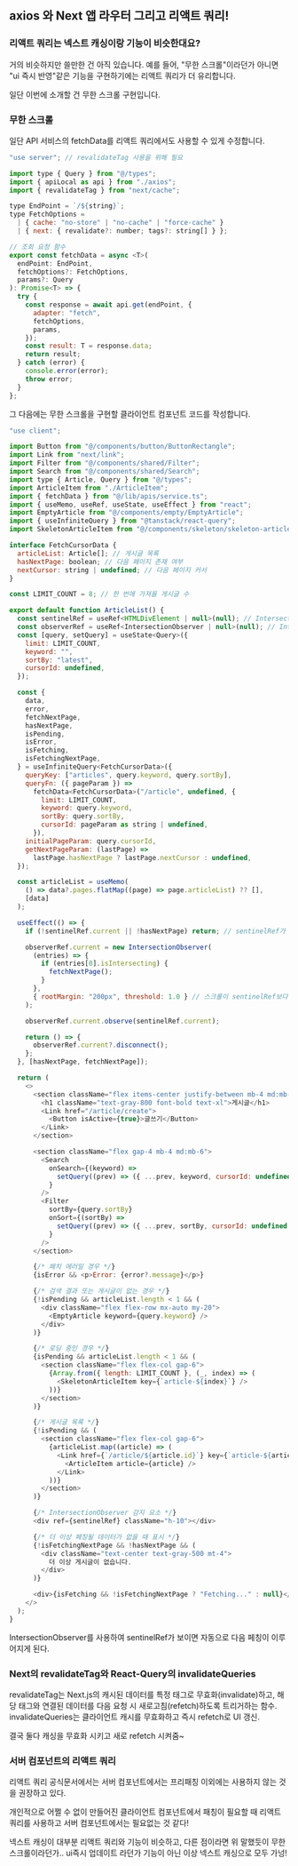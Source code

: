 ## axios 와 Next 앱 라우터 그리고 리액트 쿼리!

### 리액트 쿼리는 넥스트 캐싱이랑 기능이 비슷한대요?

거의 비슷하지만 쓸만한 건 아직 있습니다.
예를 들어, "무한 스크롤"이라던가 아니면 "ui 즉시 반영"같은 기능을 구현하기에는 리액트 쿼리가 더 유리합니다.

일단 이번에 소개할 건 무한 스크롤 구현입니다.

### 무한 스크롤

일단 API 서비스의 fetchData를 리액트 쿼리에서도 사용할 수 있게 수정합니다.

```js
"use server"; // revalidateTag 사용을 위해 필요

import type { Query } from "@/types";
import { apiLocal as api } from "./axios";
import { revalidateTag } from "next/cache";

type EndPoint = `/${string}`;
type FetchOptions =
  | { cache: "no-store" | "no-cache" | "force-cache" }
  | { next: { revalidate?: number; tags?: string[] } };

// 조회 요청 함수
export const fetchData = async <T>(
  endPoint: EndPoint,
  fetchOptions?: FetchOptions,
  params?: Query
): Promise<T> => {
  try {
    const response = await api.get(endPoint, {
      adapter: "fetch",
      fetchOptions,
      params,
    });
    const result: T = response.data;
    return result;
  } catch (error) {
    console.error(error);
    throw error;
  }
};
```

그 다음에는 무한 스크롤을 구현할 클라이언트 컴포넌트 코드를 작성합니다.

```js
"use client";

import Button from "@/components/button/ButtonRectangle";
import Link from "next/link";
import Filter from "@/components/shared/Filter";
import Search from "@/components/shared/Search";
import type { Article, Query } from "@/types";
import ArticleItem from "./ArticleItem";
import { fetchData } from "@/lib/apis/service.ts";
import { useMemo, useRef, useState, useEffect } from "react";
import EmptyArticle from "@/components/empty/EmptyArticle";
import { useInfiniteQuery } from "@tanstack/react-query";
import SkeletonArticleItem from "@/components/skeleton/skeleton-article-item";

interface FetchCursorData {
  articleList: Article[]; // 게시글 목록
  hasNextPage: boolean; // 다음 페이지 존재 여부
  nextCursor: string | undefined; // 다음 페이지 커서
}

const LIMIT_COUNT = 8; // 한 번에 가져올 게시글 수

export default function ArticleList() {
  const sentinelRef = useRef<HTMLDivElement | null>(null); // IntersectionObserver 감지 요소
  const observerRef = useRef<IntersectionObserver | null>(null); // IntersectionObserver
  const [query, setQuery] = useState<Query>({
    limit: LIMIT_COUNT,
    keyword: "",
    sortBy: "latest",
    cursorId: undefined,
  });

  const {
    data,
    error,
    fetchNextPage,
    hasNextPage,
    isPending,
    isError,
    isFetching,
    isFetchingNextPage,
  } = useInfiniteQuery<FetchCursorData>({
    queryKey: ["articles", query.keyword, query.sortBy],
    queryFn: ({ pageParam }) =>
      fetchData<FetchCursorData>("/article", undefined, {
        limit: LIMIT_COUNT,
        keyword: query.keyword,
        sortBy: query.sortBy,
        cursorId: pageParam as string | undefined,
      }),
    initialPageParam: query.cursorId,
    getNextPageParam: (lastPage) =>
      lastPage.hasNextPage ? lastPage.nextCursor : undefined,
  });

  const articleList = useMemo(
    () => data?.pages.flatMap((page) => page.articleList) ?? [],
    [data]
  );

  useEffect(() => {
    if (!sentinelRef.current || !hasNextPage) return; // sentinelRef가 없거나 다음 페이지가 없는 경우

    observerRef.current = new IntersectionObserver(
      (entries) => {
        if (entries[0].isIntersecting) {
          fetchNextPage();
        }
      },
      { rootMargin: "200px", threshold: 1.0 } // 스크롤이 sentinelRef보다 100px 위에서 감지됨
    );

    observerRef.current.observe(sentinelRef.current);

    return () => {
      observerRef.current?.disconnect();
    };
  }, [hasNextPage, fetchNextPage]);

  return (
    <>
      <section className="flex items-center justify-between mb-4 md:mb-6">
        <h1 className="text-gray-800 font-bold text-xl">게시글</h1>
        <Link href="/article/create">
          <Button isActive={true}>글쓰기</Button>
        </Link>
      </section>

      <section className="flex gap-4 mb-4 md:mb-6">
        <Search
          onSearch={(keyword) =>
            setQuery((prev) => ({ ...prev, keyword, cursorId: undefined }))
          }
        />
        <Filter
          sortBy={query.sortBy}
          onSort={(sortBy) =>
            setQuery((prev) => ({ ...prev, sortBy, cursorId: undefined }))
          }
        />
      </section>

      {/* 페치 에러일 경우 */}
      {isError && <p>Error: {error?.message}</p>}

      {/* 검색 결과 또는 게시글이 없는 경우 */}
      {!isPending && articleList.length < 1 && (
        <div className="flex flex-row mx-auto my-20">
          <EmptyArticle keyword={query.keyword} />
        </div>
      )}

      {/* 로딩 중인 경우 */}
      {isPending && articleList.length < 1 && (
        <section className="flex flex-col gap-6">
          {Array.from({ length: LIMIT_COUNT }, (_, index) => (
            <SkeletonArticleItem key={`article-${index}`} />
          ))}
        </section>
      )}

      {/* 게시글 목록 */}
      {!isPending && (
        <section className="flex flex-col gap-6">
          {articleList.map((article) => (
            <Link href={`/article/${article.id}`} key={`article-${article.id}`}>
              <ArticleItem article={article} />
            </Link>
          ))}
        </section>
      )}

      {/* IntersectionObserver 감지 요소 */}
      <div ref={sentinelRef} className="h-10"></div>

      {/* 더 이상 페칭될 데이터가 없을 때 표시 */}
      {!isFetchingNextPage && !hasNextPage && (
        <div className="text-center text-gray-500 mt-4">
          더 이상 게시글이 없습니다.
        </div>
      )}

      <div>{isFetching && !isFetchingNextPage ? "Fetching..." : null}</div>
    </>
  );
}
```

IntersectionObserver를 사용하여 sentinelRef가 보이면 자동으로 다음 페칭이 이루어지게 된다.

### Next의 revalidateTag와 React-Query의 invalidateQueries

revalidateTag는 Next.js의 캐시된 데이터를 특정 태그로 무효화(invalidate)하고, 해당 태그와 연결된 데이터를 다음 요청 시 새로고침(refetch)하도록 트리거하는 함수.
invalidateQueries는 클라이언트 캐시를 무효화하고 즉시 refetch로 UI 갱신.

결국 둘다 캐싱을 무효화 시키고 새로 refetch 시켜줌~

### 서버 컴포넌트의 리액트 쿼리

리액트 쿼리 공식문서에서는 서버 컴포넌트에서는 프리패칭 이외에는 사용하지 않는 것을 권장하고 있다.

개인적으로 어쩔 수 없이 만들어진 클라이언트 컴포넌트에서 패칭이 필요할 때 리액트 쿼리를 사용하고 서버 컴포넌트에서는 필요없는 것 같다!

넥스트 캐싱이 대부분 리액트 쿼리와 기능이 비슷하고, 다른 점이라면 위 말했듯이 무한스크롤이라던가.. ui즉시 업데이트 라던가 기능이 아닌 이상 넥스트 캐싱으로 모두 가넝!
